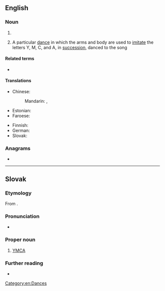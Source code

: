 ==English==
{{wikipedia}}

===Noun===
{{en-noun}}

# {{initialism of|en|{{w|Young Men's Christian Association}}}}
# {{lb|en|preceded by definite article}} A particular [[dance]] in which the arms and body are used to [[imitate]] the letters Y, M, C, and A, in [[succession]], danced to the {{w|Village People}} song ''{{w|Y.M.C.A. (song)|Y.M.C.A.}}''

====Related terms====
* {{l|en|YWCA}}

====Translations====
{{trans-top|Young Men's Christian Association}}
* Chinese:
*: Mandarin: {{t|cmn|基督教青年會}}, {{t|cmn|基督教青年会|tr=Jīdùjiào Qīngniánhuì}}
* Estonian: {{t|et|NMKÜ}}
* Faroese: {{t|fo|KFUM}}
{{trans-mid}}
* Finnish: {{t|fi|NMKY}} {{qualifier|Nuorten Miesten Kristillinen Yhdistys}}
* German: {{t+|de|CVJM}}
* Slovak: {{t+|sk|YMCA}}<!--moved to Slovak entry: (pronounced ''imka'')-->
{{trans-bottom}}

===Anagrams===
* {{anagrams|en|a=acmy|Macy|cyma}}

[[Category:en:Dances]]

----

==Slovak==

===Etymology===
From {{der|sk|en|YMCA}}.

===Pronunciation===
* {{sk-IPA|imka}}

===Proper noun===
{{sk-proper noun|g=n}}

# [[#English|YMCA]]

===Further reading===
* {{R:SDK}}